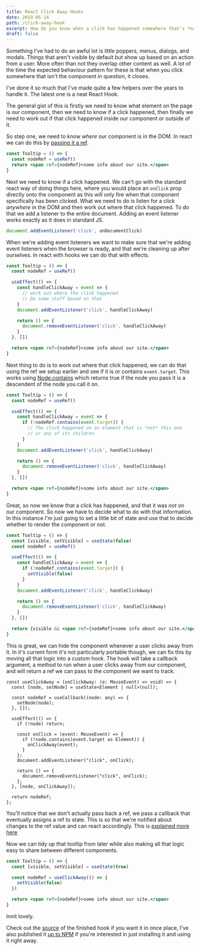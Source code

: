 ```yaml
---
title: React Click Away Hooks
date: 2019-05-14
path: /click-away-hook
excerpt: How do you know when a click has happened somewhere that's *not* our component?
draft: false
---
```


Something I've had to do an awful lot is little poppers, menus, dialogs, and modals. Things that aren't visible by default but show up based on an action from a user. More often than not they overlap other content as well. A lot of the time the expected behaviour pattern for these is that when you click somewhere that isn't the component in question, it closes.

I've done it so much that I've made quite a few helpers over the years to handle it. The latest one is a neat React Hook.

The general gist of this is firstly we need to know what element on the page is our component, then we need to know if a click happened, then finally we need to work out if that click happened inside our component or outside of it.

So step one, we need to know _where_ our component is in the DOM. In react we can do this by [passing it a ref](https://reactjs.org/docs/refs-and-the-dom.html).

```jsx
const Tooltip = () => {
  const nodeRef = useRef()
  return <span ref={nodeRef}>some info about our site.</span>
}
```

Next we need to know if a click happened. We can't go with the standard react way of doing things here, where you would place an `onClick` prop directly onto the component as this will only fire when that component specifically has been clicked. What we need to do is listen for a click _anywhere_ in the DOM and then work out where that click happened. To do that we add a listener to the entire document. Adding an event listener works exactly as it does in standard JS.

```js
document.addEventListener('click', onDocumentClick)
```

When we're adding event listeners we want to make sure that we're adding event listeners when the browser is ready, and that we're cleaning up after ourselves. In react with hooks we can do that with effects.

```jsx
const Tooltip = () => {
  const nodeRef = useRef()

  useEffect(() => {
    const handleClickAway = event => {
      // work out where the click happened
      // Do some stuff based on that
    }
    document.addEventListener('click', handleClickAway)

    return () => {
      document.removeEventListener('click', handleClickAway)
    }
  }, [])

  return <span ref={nodeRef}>some info about our site.</span>
}
```

Next thing to do is to work out where that click happened, we can do that using the ref we setup earlier and see if it is or contains `event.target`. This works using [Node.contains](https://developer.mozilla.org/en-US/docs/Web/API/Node/contains) which returns true if the node you pass it is a descendent of the node you call it on.

```jsx
const Tooltip = () => {
  const nodeRef = useRef()

  useEffect(() => {
    const handleClickAway = event => {
      if (!nodeRef.contains(event.target)) {
        // The click happened on an element that is *not* this one
        // or any of its children
      }
    }
    document.addEventListener('click', handleClickAway)

    return () => {
      document.removeEventListener('click', handleClickAway)
    }
  }, [])

  return <span ref={nodeRef}>some info about our site.</span>
}
```

Great, so now we know that a click has happened, and that it was _not_ on our component. So now we have to decide what to do with that information. In this instance I'm just going to set a little bit of state and use that to decide whether to render the component or not.

```jsx
const Tooltip = () => {
  const [visible, setVisible] = useState(false)
  const nodeRef = useRef()

  useEffect(() => {
    const handleClickAway = event => {
      if (!nodeRef.contains(event.target)) {
        setVisible(false)
      }
    }
    document.addEventListener('click', handleClickAway)

    return () => {
      document.removeEventListener('click', handleClickAway)
    }
  }, [])

  return {visible && <span ref={nodeRef}>some info about our site.</span>}
}
```

This is great, we can hide the component whenever a user clicks away from it. In it's current form it's not particularly portable though, we can fix this by moving all that logic into a custom hook. The hook will take a callback argument, a method to run when a user clicks away from our component, and will return a ref we can pass to the component we want to track.

```JS
const useClickAway = (onClickAway: (e: MouseEvent) => void) => {
  const [node, setNode] = useState<Element | null>(null);

  const nodeRef = useCallback((node: any) => {
    setNode(node);
  }, []);

  useEffect(() => {
    if (!node) return;

    const onClick = (event: MouseEvent) => {
      if (!node.contains(event.target as Element)) {
        onClickAway(event);
      }
    };
    document.addEventListener("click", onClick);

    return () => {
      document.removeEventListener("click", onClick);
    };
  }, [node, onClickAway]);

  return nodeRef;
};
```

You'll notice that we don't actually pass back a ref, we pass a callback that eventually assigns a ref to state. This is so that we're notified about changes to the ref value and can react accordingly. This is [explained more here](https://reactjs.org/docs/hooks-faq.html#how-can-i-measure-a-dom-node)

Now we can tidy up that tooltip from later while also making all that logic easy to share between different components.

```jsx
const Tooltip = () => {
  const [visible, setVisible] = useState(true)

  const nodeRef = useClickAway(() => {
    setVisible(false)
  })

  return <span ref={nodeRef}>some info about our site.</span>
}
```

Innit lovely.

Check out the [source](https://github.com/ChristienGuy/react-click-away) of the finished hook if you want it in once place, I've also published it [up to NPM](https://www.npmjs.com/package/react-click-away-hook) if you're interested in just installing it and using it right away.
